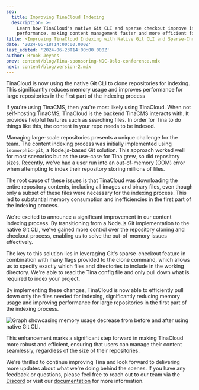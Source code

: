 ```yaml
---
seo:
  title: Improving TinaCloud Indexing
  description: >-
    Learn how TinaCloud's native Git CLI and sparse checkout improve indexing
    performance, making content management faster and more efficient for devs.
title: ⚡Improving TinaCloud Indexing with Native Git CLI and Sparse-Checkout
date: '2024-06-18T14:00:00.000Z'
last_edited: '2024-06-23T14:00:00.000Z'
author: Brook Jeynes
prev: content/blog/Tina-sponsoring-NDC-Oslo-conference.mdx
next: content/blog/version-2.mdx
---
```


TinaCloud is now using the native Git CLI to clone repositories for indexing. This significantly reduces memory usage and improves performance for large repositories in the first part of the indexing process

If you're using TinaCMS, then you're most likely using TinaCloud. When not self-hosting TinaCMS, TinaCloud is the backend TinaCMS interacts with. It provides helpful features such as searching files. In order for Tina to do things like this, the content in your repo needs to be indexed.

Managing large-scale repositories presents a unique challenge for the team. The content indexing process was initially implemented using `isomorphic-git`, a Node.js-based Git solution. This approach worked well for most scenarios but as the use-case for Tina grew, so did repository sizes. Recently, we've had a user run into an out-of-memory (OOM) error when attempting to index their repository storing millions of files.

The root cause of these issues is that TinaCloud was downloading the entire repository contents, including all images and binary files, even though only a subset of these files were necessary for the indexing process. This led to substantial memory consumption and inefficiencies in the first part of the indexing process.

We're excited to announce a significant improvement in our content indexing process. By transitioning from a Node.js Git implementation to the native Git CLI, we've gained more control over the repository cloning and checkout process, enabling us to solve the out-of-memory issues effectively.

The key to this solution lies in leveraging Git's sparse-checkout feature in combination with many flags provided to the clone command, which allows us to specify exactly which files and directories to include in the working directory. We're able to read the Tina config file and only pull down what is required to index your project.

By implementing these changes, TinaCloud is now able to efficiently pull down only the files needed for indexing, significantly reducing memory usage and improving performance for large repositories in the first part of the indexing process.

![Graph showcasing memory usage decrease from before and after using native Git CLI.](/img/blog/Improving-TinaCloud-Indexing-with-Native-Git-CLI-and-Sparse-Checkout/chart-native-git_dn9gbf.png "When indexing a 1.9GB repository with content and images, the memory usage decreased from 7.9GB with the old implementation to 883MB for the new one.")

This enhancement marks a significant step forward in making TinaCloud more robust and efficient, ensuring that users can manage their content seamlessly, regardless of the size of their repositories.

We're thrilled to continue improving Tina and look forward to delivering more updates about what we're doing behind the scenes. If you have any feedback or questions, please feel free to reach out to our team via the [Discord](https://discord.com/invite/zumN63Ybpf) or visit our [documentation](https://tinacms.org/docs) for more information.

